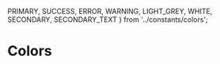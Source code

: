   PRIMARY,
  SUCCESS,
  ERROR,
  WARNING,
  LIGHT_GREY,
  WHITE,
  SECONDARY,
  SECONDARY_TEXT
} from '../constants/colors';

<Meta title="Backoffice UI|2 - Colors" />

# Colors

<ColorPalette>
  <ColorItem
    title="PRIMARY"
    subtitle="/constants/colors/PRIMARY"
    colors={[PRIMARY]}
  />
  <ColorItem
    title="SECONDARY"
    subtitle="/constants/colors/SECONDARY"
    colors={[SECONDARY]}
  />
  <ColorItem
    title="SUCCESS"
    subtitle="/constants/colors/SUCCESS"
    colors={[SUCCESS]}
  />
  <ColorItem
    title="ERROR"
    subtitle="/constants/colors/ERROR"
    colors={[ERROR]}
  />
  <ColorItem
    title="WARNING"
    subtitle="/constants/colors/WARNING"
    colors={[WARNING]}
  />
    <ColorItem
    title="SECONDARY_TEXT"
    subtitle="/constants/colors/SECONDARY_TEXT"
    colors={[SECONDARY_TEXT]}
  />
  <ColorItem
    title="LIGHT_GREY"
    subtitle="/constants/colors/LIGHT_GREY"
    colors={[LIGHT_GREY]}
  />
  <ColorItem
    title="WHITE"
    subtitle="/constants/colors/WHITE"
    colors={[WHITE]}
  />
</ColorPalette>
